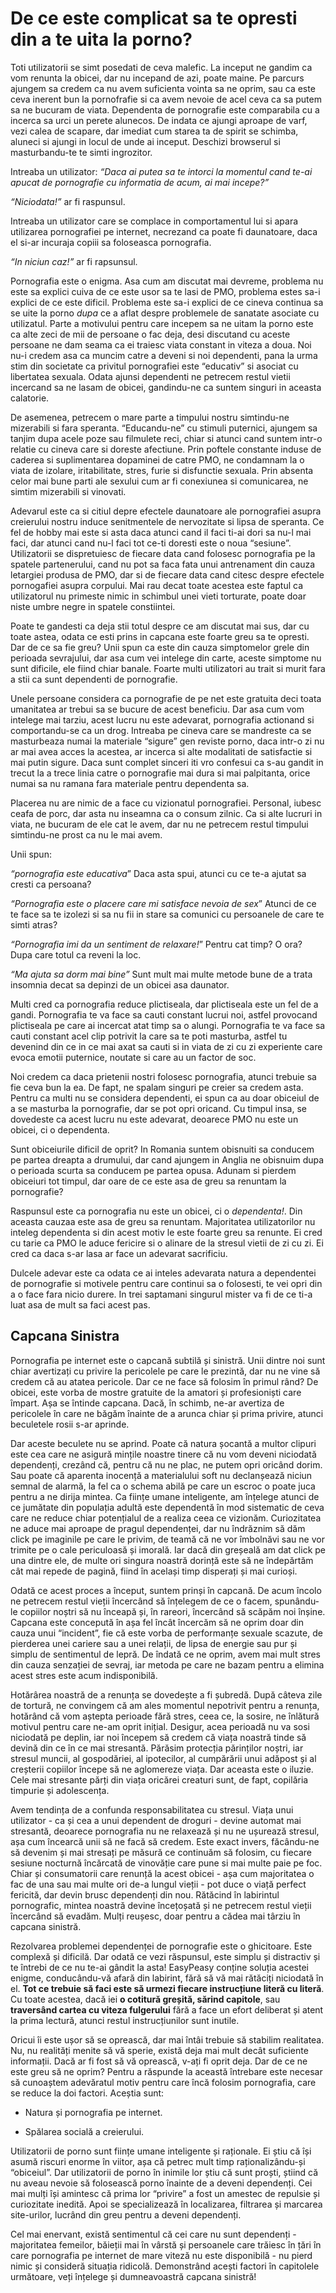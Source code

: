 # De ce este complicat sa te opresti din a te uita la porno?

Toti utilizatorii se simt posedati de ceva malefic. La inceput ne gandim ca vom renunta la obicei, dar nu incepand de azi, poate maine. Pe parcurs ajungem sa credem ca nu avem suficienta vointa sa ne oprim, sau ca este ceva inerent bun la pornofrafie si ca avem nevoie de acel ceva ca sa putem sa ne bucuram de viata. Dependenta de pornografie este comparabila cu a incerca sa urci un perete alunecos. De indata ce ajungi aproape de varf, vezi calea de scapare, dar imediat cum starea ta de spirit se schimba, aluneci si ajungi in locul de unde ai inceput. Deschizi browserul si masturbandu-te te simti ingrozitor. 

Intreaba un utilizator: *"Daca ai putea sa te intorci la momentul cand te-ai apucat de pornografie cu informatia de acum, ai mai incepe?"*

*"Niciodata!"* ar fi raspunsul.

Intreaba un utilizator care se complace in comportamentul lui si apara utilizarea pornografiei pe internet, necrezand ca poate fi daunatoare, daca el si-ar incuraja copiii sa foloseasca pornografia. 


*"In niciun caz!"* ar fi rapsunsul.

Pornografia este o enigma. Asa cum am discutat mai devreme, problema nu este sa explici cuiva de ce este usor sa te lasi de PMO, problema estes sa-i explici de ce este dificil. Problema este sa-i explici de ce cineva continua sa se uite la porno *dupa* ce a aflat despre problemele de sanatate asociate cu utilizatul. Parte a motivului pentru care incepem sa ne uitam la porno este ca alte zeci de mii de persoane o fac deja, desi discutand cu aceste persoane ne dam seama ca ei traiesc viata constant in viteza a doua. Noi nu-i credem asa ca muncim catre a deveni si noi dependenti, pana la urma stim din societate ca privitul pornografiei este "educativ" si asociat cu libertatea sexuala. Odata ajunsi dependenti ne petrecem restul vietii incercand sa ne lasam de obicei, gandindu-ne ca suntem singuri in aceasta calatorie. 

De asemenea, petrecem o mare parte a timpului nostru simtindu-ne mizerabili si fara speranta. "Educandu-ne" cu stimuli puternici, ajungem sa tanjim dupa acele poze sau filmulete reci, chiar si atunci cand suntem intr-o relatie cu cineva care si doreste afectiune. Prin poftele constante induse de caderea si suplimentarea dopaminei de catre PMO, ne condamnam la o viata de izolare, iritabilitate, stres, furie si disfunctie sexuala. Prin absenta celor mai bune parti ale sexului cum ar fi conexiunea si comunicarea, ne simtim mizerabili si vinovati.

Adevarul este ca si citiul depre efectele daunatoare ale pornografiei asupra creierului nostru induce senitmentele de nervozitate si lipsa de speranta. Ce fel de hobby mai este si asta daca atunci cand il faci ti-ai dori sa nu-l mai faci, dar atunci cand nu-l faci tot ce-ti doresti este o noua "sesiune". Utilizatorii se dispretuiesc de fiecare data cand folosesc pornografia pe la spatele partenerului, cand nu pot sa faca fata unui antrenament din cauza letargiei produsa de PMO, dar si de fiecare data cand citesc despre efectele pornogafiei asupra corpului. Mai rau decat toate acestea este faptul ca utilizatorul nu primeste nimic in schimbul unei vieti torturate, poate doar niste umbre negre in spatele constiintei.  

Poate te gandesti ca deja stii totul despre ce am discutat mai sus, dar cu toate astea, odata ce esti prins in capcana este foarte greu sa te opresti. Dar de ce sa fie greu? Unii spun ca este din cauza simptomelor grele din perioada sevrajului, dar asa cum vei intelege din carte, aceste simptome nu sunt dificile, ele fiind chiar banale. Foarte multi utilizatori au trait si murit fara a stii ca sunt dependenti de pornografie.  

Unele persoane considera ca pornografie de pe net este gratuita deci toata umanitatea ar trebui sa se bucure de acest beneficiu. Dar asa cum vom intelege mai tarziu, acest lucru nu este adevarat, pornografia actionand si comportandu-se ca un drog. Intreaba pe cineva care se mandreste ca se masturbeaza numai la materiale "sigure" gen reviste porno, daca intr-o zi nu ar mai avea acces la acestea, ar incerca si alte modalitati de satisfactie si mai putin sigure. Daca sunt complet sinceri iti vro confesui ca s-au gandit in trecut la a trece linia catre o pornografie mai dura si mai palpitanta, orice numai sa nu ramana fara materiale pentru dependenta sa. 

Placerea nu are nimic de a face cu vizionatul pornografiei. Personal, iubesc ceafa de porc, dar asta nu inseamna ca o consum zilnic. Ca si alte lucruri in viata, ne bucuram de ele cat le avem, dar nu ne petrecem restul timpului simtindu-ne prost ca nu le mai avem. 

Unii spun: 
 
*"pornografia este educativa*" Daca asta spui, atunci cu ce te-a ajutat sa cresti ca persoana? 
 
*"Pornografia este o placere care mi satisface nevoia de sex*" Atunci de ce te face sa te izolezi si sa nu fii in stare sa comunici cu persoanele de care te simti atras? 
 
*"Pornografia imi da un sentiment de relaxare!*" Pentru cat timp? O ora? Dupa care totul ca reveni la loc.  
 
*"Ma ajuta sa dorm mai bine"* Sunt mult mai multe metode bune de a trata insomnia decat sa depinzi de un obicei asa daunator. 


Multi cred ca pornografia reduce plictiseala, dar plictiseala este un fel de a gandi. Pornografia te va face sa cauti constant lucrui noi, astfel provocand plictiseala pe care ai incercat atat timp sa o alungi. Pornografia te va face sa cauti constant acel clip potrivit la care sa te poti masturba, astfel tu devenind din ce in ce mai axat sa cauti si in viata de zi cu zi experiente care evoca emotii puternice, noutate si care au un factor de soc. 

Noi credem ca daca prietenii nostri folosesc pornografia, atunci trebuie sa fie ceva bun la ea. De fapt, ne spalam singuri pe creier sa credem asta. Pentru ca multi nu se considera dependenti, ei spun ca au doar obiceiul de a se masturba la pornografie, dar se pot opri oricand. Cu timpul insa, se dovedeste ca acest lucru nu este adevarat, deoarece PMO nu este un obicei, ci o dependenta. 

Sunt obiceiurile dificil de oprit? In Romania suntem obisnuiti sa conducem pe partea dreapta a drumului, dar cand ajungem in Anglia ne obisnuim dupa o perioada scurta sa conducem pe partea opusa. Adunam si pierdem obiceiuri tot timpul, dar oare de ce este asa de greu sa renuntam la pornografie?  

Raspunsul este ca pornografia nu este un obicei, ci o *dependenta!*. Din aceasta cauzaa este asa de greu sa renuntam. Majoritatea utilizatorilor nu inteleg dependenta si din acest motiv le este foarte greu sa renunte. Ei cred cu tarie ca PMO le aduce fericire si o alinare de la stresul vietii de zi cu zi. Ei cred ca daca s-ar lasa ar face un adevarat sacrificiu. 

Dulcele adevar este ca odata ce ai inteles adevarata natura a dependentei de pornografie si motivele pentru care continui sa o folosesti, te vei opri din a o face fara nicio durere. In trei saptamani singurul mister va fi de ce ti-a luat asa de mult sa faci acest pas.

## Capcana Sinistra

Pornografia pe internet este o capcană subtilă și sinistră. Unii dintre noi sunt chiar avertizați cu privire la pericolele pe care le prezintă, dar nu ne vine să credem că au atatea pericole. Dar ce ne face să folosim în primul rând? De obicei, este vorba de mostre gratuite de la amatori și profesioniști care împart. Așa se întinde capcana. Dacă, în schimb, ne-ar avertiza de pericolele în care ne băgăm înainte de a arunca chiar și prima privire, atunci beculetele rosii s-ar aprinde. 
 
Dar aceste beculete nu se aprind. Poate că natura șocantă a multor clipuri este cea care ne asigură mințile noastre tinere că nu vom deveni niciodată dependenți, crezând că, pentru că nu ne plac, ne putem opri oricând dorim. Sau poate că aparenta inocență a materialului soft nu declanșează niciun semnal de alarmă, la fel ca o schema abilă pe care un escroc o poate juca pentru a ne dirija mintea. Ca ființe umane inteligente, am înțelege atunci de ce jumătate din populația adultă este dependentă în mod sistematic de ceva care ne reduce chiar potențialul de a realiza ceea ce vizionăm. Curiozitatea ne aduce mai aproape de pragul dependenței, dar nu îndrăznim să dăm click pe imaginile pe care le privim, de teamă că ne vor îmbolnăvi sau ne vor trimite pe o cale periculoasă și imorală. Iar dacă din greșeală am dat click pe una dintre ele, de multe ori singura noastră dorință este să ne îndepărtăm cât mai repede de pagină, fiind în același timp disperați și mai curioși.

Odată ce acest proces a început, suntem prinși în capcană. De acum încolo ne petrecem restul vieții încercând să înțelegem de ce o facem, spunându-le copiilor noștri să nu înceapă și, în rareori, încercând să scăpăm noi înșine. Capcana este concepută în așa fel încât încercăm să ne oprim doar din cauza unui "incident", fie că este vorba de performanțe sexuale scazute, de pierderea unei cariere sau a unei relații, de lipsa de energie sau pur și simplu de sentimentul de lepră. De îndată ce ne oprim, avem mai mult stres din cauza senzației de sevraj, iar metoda pe care ne bazam pentru a elimina acest stres este acum indisponibilă.

Hotărârea noastră de a renunța se dovedește a fi șubredă. După câteva zile de tortură, ne convingem că am ales momentul nepotrivit pentru a renunța, hotărând că vom aștepta perioade fără stres, ceea ce, la sosire, ne înlătură motivul pentru care ne-am oprit inițial. Desigur, acea perioadă nu va sosi niciodată pe deplin, iar noi începem să credem că viața noastră tinde să devină din ce în ce mai stresantă. Părăsim protecția părinților noștri, iar stresul muncii, al gospodăriei, al ipotecilor, al cumpărării unui adăpost și al creșterii copiilor începe să ne aglomereze viața. Dar aceasta este o iluzie. Cele mai stresante părți din viața oricărei creaturi sunt, de fapt, copilăria timpurie și adolescența.

Avem tendința de a confunda responsabilitatea cu stresul. Viața unui utilizator - ca și cea a unui dependent de droguri - devine automat mai stresantă, deoarece pornografia nu ne relaxează și nu ne ușurează stresul, așa cum încearcă unii să ne facă să credem. Este exact invers, făcându-ne să devenim și mai stresați pe măsură ce continuăm să folosim, cu fiecare sesiune nocturnă încărcată de vinovăție care pune si mai multe paie pe foc. Chiar și consumatorii care renunță la acest obicei - așa cum majoritatea o fac de una sau mai multe ori de-a lungul vieții - pot duce o viață perfect fericită, dar devin brusc dependenți din nou. Rătăcind în labirintul pornografic, mintea noastră devine încețoșată și ne petrecem restul vieții încercând să evadăm. Mulți reușesc, doar pentru a cădea mai târziu în capcana sinistră.

Rezolvarea problemei dependenței de pornografie este o ghicitoare. Este complexă și dificilă. Dar odată ce vezi răspunsul, este simplu și distractiv și te întrebi de ce nu te-ai gândit la asta! EasyPeasy conține soluția acestei enigme, conducându-vă afară din labirint, fără să vă mai rătăciți niciodată în el. **Tot ce trebuie să faci este să urmezi fiecare instrucțiune literă cu literă**. Cu toate acestea, dacă iei **o cotitură greșită, sărind capitole**, sau **traversând cartea cu viteza fulgerului** fără a face un efort deliberat și atent la prima lectură, atunci restul instrucțiunilor sunt inutile.

Oricui îi este ușor să se oprească, dar mai întâi trebuie să stabilim realitatea. Nu, nu realități menite să vă sperie, există deja mai mult decât suficiente informații. Dacă ar fi fost să vă oprească, v-ați fi oprit deja. Dar de ce ne este greu să ne oprim? Pentru a răspunde la această întrebare este necesar să cunoaștem adevăratul motiv pentru care încă folosim pornografia, care se reduce la doi factori. Aceștia sunt:


- Natura și pornografia pe internet.


- Spălarea socială a creierului.


Utilizatorii de porno sunt ființe umane inteligente și raționale. Ei știu că își asumă riscuri enorme în viitor, așa că petrec mult timp raționalizându-și "obiceiul". Dar utilizatorii de porno în inimile lor știu că sunt proști, știind că nu aveau nevoie să folosească porno înainte de a deveni dependenți. Cei mai mulți își amintesc că prima lor "privire" a fost un amestec de repulsie și curiozitate inedită. Apoi se specializează în localizarea, filtrarea și marcarea site-urilor, lucrând din greu pentru a deveni dependenți.


Cel mai enervant, există sentimentul că cei care nu sunt dependenți - majoritatea femeilor, băieții mai în vârstă și persoanele care trăiesc în țări în care pornografia pe internet de mare viteză nu este disponibilă - nu pierd nimic și consideră situația ridicolă. Demonstrând acești factori în capitolele următoare, veți înțelege și dumneavoastră capcana sinistră!

